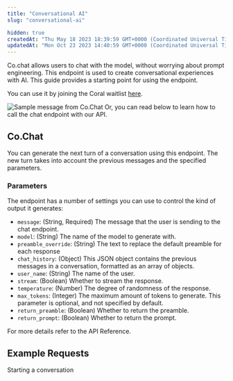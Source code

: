 ```yaml
---
title: "Conversational AI"
slug: "conversational-ai"

hidden: true
createdAt: "Thu May 18 2023 18:39:59 GMT+0000 (Coordinated Universal Time)"
updatedAt: "Mon Oct 23 2023 14:40:59 GMT+0000 (Coordinated Universal Time)"
---
```

Co.chat allows users to chat with the model, without worrying about prompt engineering. This endpoint is used to create conversational experiences with AI. This guide provides a starting point for using the endpoint. 

You can use it by joining the Coral waitlist [here](https://dashboard.cohere.ai/chat).

![Sample message from Co.Chat](../../assets/images/444774a-small-Untitled_2.png)
Or, you can read below to learn how to call the chat endpoint with our API.

## Co.Chat

You can generate the next turn of a conversation using this endpoint. The new turn takes into account the previous messages and the specified parameters.

### Parameters

The endpoint has a number of settings you can use to control the kind of output it generates:

- `message`: (String, Required) The message that the user is sending to the chat endpoint.
- `model`: (String) The name of the model to generate with.
- `preamble_override`: (String) The text to replace the default preamble for each response
- `chat_history`: (Object) This JSON object contains the previous messages in a conversation, formatted as an array of objects.
- `user_name`: (String) The name of the user.
- `stream`: (Boolean) Whether to stream the response.
- `temperature`: (Number) The degree of randomness of the response.
- `max_tokens`: (Integer) The maximum amount of tokens to generate. This parameter is optional, and not specified by default.
- `return_preamble`: (Boolean) Whether to return the preamble.
- `return_prompt`: (Boolean) Whether to return the prompt.

For more details refer to the API Reference.

## Example Requests

Starting a conversation
